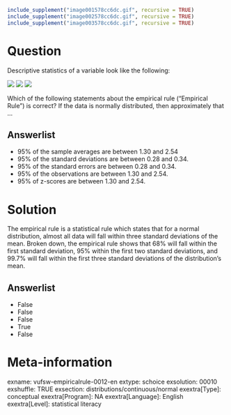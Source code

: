 ```r
include_supplement("image001578cc6dc.gif", recursive = TRUE)
include_supplement("image002578cc6dc.gif", recursive = TRUE)
include_supplement("image003578cc6dc.gif", recursive = TRUE)
```

Question
========
Descriptive statistics of a variable look like the following:  
  
![](image001578cc6dc.gif)
![](image002578cc6dc.gif)
![](image003578cc6dc.gif)
  
Which of the following statements about the empirical rule ("Empirical Rule") is correct? If the data is normally distributed, then approximately that ...

Answerlist
----------
* 95% of the sample averages are between 1.30 and 2.54
* 95% of the standard deviations are between 0.28 and 0.34.
* 95% of the standard errors are between 0.28 and 0.34.
* 95% of the observations are between 1.30 and 2.54.
* 95% of z-scores are between 1.30 and 2.54.

Solution
========

The empirical rule is a statistical rule which states that for a normal distribution, almost all data will fall within three standard deviations of the mean. Broken down, the empirical rule shows that 68% will fall within the first standard deviation, 95% within the first two standard deviations, and 99.7% will fall within the first three standard deviations of the distribution's mean.

Answerlist
----------
* False
* False
* False
* True
* False

Meta-information
================
exname: vufsw-empiricalrule-0012-en
extype: schoice
exsolution: 00010
exshuffle: TRUE
exsection: distributions/continuous/normal
exextra[Type]: conceptual
exextra[Program]: NA
exextra[Language]: English
exextra[Level]: statistical literacy

